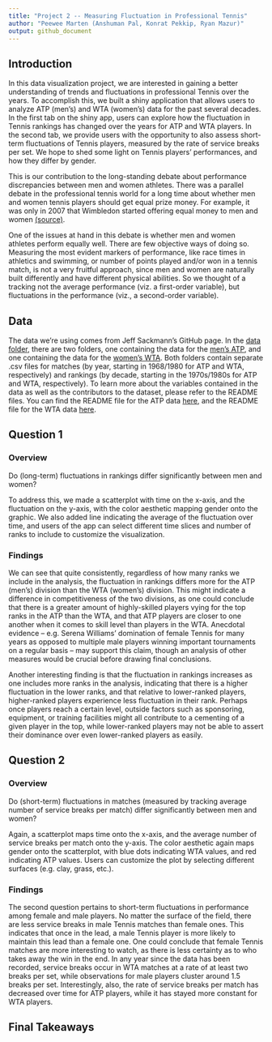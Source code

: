 ```yaml
---
title: "Project 2 -- Measuring Fluctuation in Professional Tennis"
author: "Peewee Marten (Anshuman Pal, Konrat Pekkip, Ryan Mazur)"
output: github_document
---
```


## Introduction

In this data visualization project, we are interested in gaining a better understanding of trends and fluctuations in professional Tennis
over the years. To accomplish this, we built a shiny application that allows users to analyze ATP (men's) and WTA (women's) data for the past several decades. In the first tab on the shiny app, users can explore how the fluctuation in Tennis rankings has changed over the years for ATP and WTA players. In the second tab, we provide users with the opportunity to also assess short-term fluctuations of Tennis players, measured by the rate of service breaks per set. We hope to shed some light on Tennis players' performances, and how they differ by gender. 

This is our contribution to the long-standing debate about performance discrepancies between men and women athletes. There was a parallel debate
in the professional tennis world for a long time about whether men and women tennis players should get equal prize money. For example, it was only in 2007 that Wimbledon started offering equal money to men and women [(source)](https://www.espn.com/tennis/story/_/id/24599816/us-open-follow-money-how-pay-gap-grand-slam-tennis-closed).  
  
One of the issues at hand in this debate is whether men and women athletes perform equally well. There are few objective ways of doing so. Measuring the most evident markers of performance, like race times in athletics and swimming, or number of points played and/or won in a tennis match, is not a very fruitful approach, since men and women are naturally built differently and have different physical abilities. So we thought of a tracking not the average performance (viz. a first-order variable), but fluctuations in the performance (viz., a second-order variable).

## Data

The data we’re using comes from Jeff Sackmann’s GitHub page. In the
[data folder](../data), there are two folders, one containing the data for
the [men’s ATP](../data/atp), and one containing the data for the [women’s
WTA](data/wta). Both folders contain separate .csv files for matches (by
year, starting in 1968/1980 for ATP and WTA, respectively) and rankings
(by decade, starting in the 1970s/1980s for ATP and WTA, respectively).
To learn more about the variables contained in the data as well as the
contributors to the dataset, please refer to the README files. You can
find the README file for the ATP data [here](../data/atp/README.md), and
the README file for the WTA data [here](../data/wta/README.md).

## Question 1

### Overview

Do (long-term) fluctuations in rankings differ significantly between men and women?

To address this, we made a scatterplot with time on the x-axis, and the fluctuation on the y-axis, with the color aesthetic mapping gender onto the graphic. We also added line indicating the average of the fluctuation over time, and users of the app can select different time slices and number of ranks to include to customize the visualization.

### Findings

We can see that quite consistently, regardless of how many ranks we include in the analysis, the fluctuation in rankings differs more for the ATP (men’s) division than the WTA (women’s) division. This might indicate a difference in competitiveness of the two divisions, as one could conclude that there is a greater amount of highly-skilled players vying for the top ranks in the ATP than the WTA, and that ATP players are closer to one another when it comes to skill level than players in the WTA. Anecdotal evidence – e.g. Serena Williams’ domination of female Tennis for many years as opposed to multiple male players winning important tournaments on a regular basis – may support this claim, though an analysis of other measures would be crucial before drawing final conclusions. 

Another interesting finding is that the fluctuation in rankings increases as one includes more ranks in the analysis, indicating that there is a higher fluctuation in the lower ranks, and that relative to lower-ranked players, higher-ranked players experience less fluctuation in their rank. Perhaps once players reach a certain level, outside factors such as sponsoring, equipment, or training facilities might all contribute to a cementing of a given player in the top, while lower-ranked players may not be able to assert their dominance over even lower-ranked players as easily.

## Question 2

### Overview

Do (short-term) fluctuations in matches (measured by tracking average number of service breaks per match) differ significantly between men and women?

Again, a scatterplot maps time onto the x-axis, and the average number of service breaks per match onto the y-axis. The color aesthetic again maps gender onto the scatterplot, with blue dots indicating WTA values, and red indicating ATP values. Users can customize the plot by selecting different surfaces (e.g. clay, grass, etc.). 

### Findings

The second question pertains to short-term fluctuations in performance among female and male players. No matter the surface of the field, there are less service breaks in male Tennis matches than female ones. This indicates that once in the lead, a male Tennis player is more likely to maintain this lead than a female one. One could conclude that female Tennis matches are more interesting to watch, as there is less certainty as to who takes away the win in the end. In any year since the data has been recorded, service breaks occur in WTA matches at a rate of at least two breaks per set, while observations for male players cluster around 1.5 breaks per set. Interestingly, also, the rate of service breaks per match has decreased over time for ATP players, while it has stayed more constant for WTA players.

## Final Takeaways